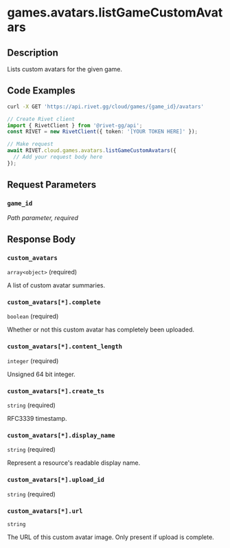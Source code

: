 

# games.avatars.listGameCustomAvatars



## Description

Lists custom avatars for the given game.


## Code Examples

<CodeGroup title='Request' tag='GET' label='https://api.rivet.gg/cloud/games/{game_id}/avatars'>

```bash {{ "title": "cURL" }}
curl -X GET 'https://api.rivet.gg/cloud/games/{game_id}/avatars'
```

```ts
// Create Rivet client
import { RivetClient } from '@rivet-gg/api';
const RIVET = new RivetClient({ token: '[YOUR TOKEN HERE]' });

// Make request
await RIVET.cloud.games.avatars.listGameCustomAvatars({
  // Add your request body here
});
```

</CodeGroup>


## Request Parameters


### `game_id`

_Path parameter, required_





## Response Body

### `custom_avatars`

`array<object>` (required)

A list of custom avatar summaries.

### `custom_avatars[*].complete`

`boolean` (required)

Whether or not this custom avatar has completely been uploaded.

### `custom_avatars[*].content_length`

`integer` (required)

Unsigned 64 bit integer.

### `custom_avatars[*].create_ts`

`string` (required)

RFC3339 timestamp.

### `custom_avatars[*].display_name`

`string` (required)

Represent a resource's readable display name.

### `custom_avatars[*].upload_id`

`string` (required)

### `custom_avatars[*].url`

`string`

The URL of this custom avatar image. Only present if upload is complete.



